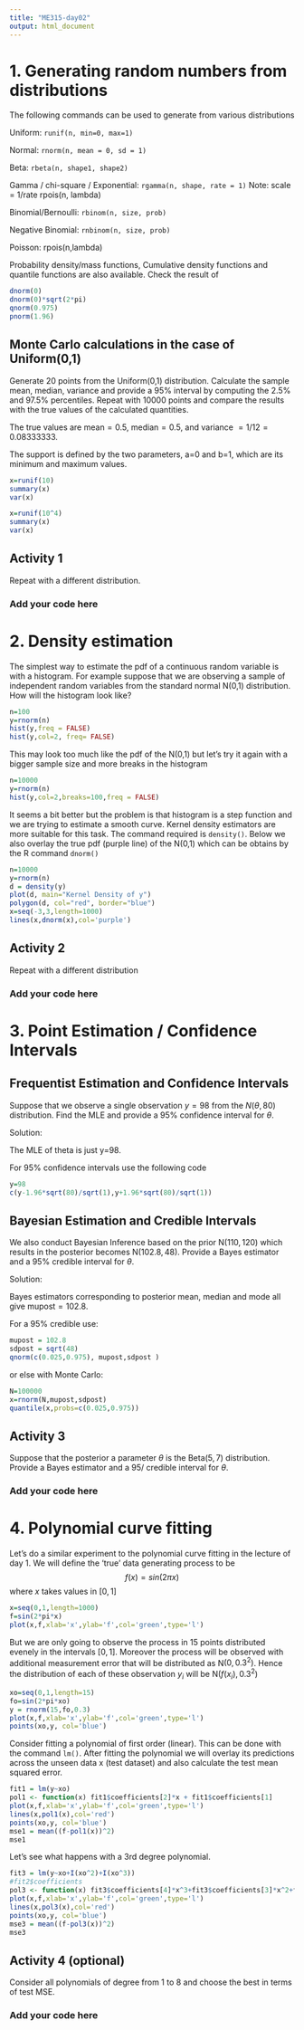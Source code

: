 ```yaml
---
title: "ME315-day02"
output: html_document
---
```


# 1. Generating random numbers from distributions

The following commands can be used to generate from various distributions

Uniform: `runif(n, min=0, max=1)`

Normal: `rnorm(n, mean = 0, sd = 1)`

Beta: `rbeta(n, shape1, shape2)`

Gamma / chi-square / Exponential: `rgamma(n, shape, rate = 1)` Note: scale = 1/rate rpois(n, lambda)

Binomial/Bernoulli: `rbinom(n, size, prob)`

Negative Binomial: `rnbinom(n, size, prob)`

Poisson: rpois(n,lambda)

Probability density/mass functions, Cumulative density functions and quantile functions are also available. Check the result of

```r
dnorm(0) 
dnorm(0)*sqrt(2*pi)
qnorm(0.975) 
pnorm(1.96)
```


## Monte Carlo calculations in the case of Uniform(0,1)

Generate 20 points from the Uniform(0,1) distribution. Calculate the sample mean, median, variance and provide a 95% interval by computing the 2.5% and 97.5% percentiles. Repeat with 10000 points and compare the results with the true values of the calculated quantities. 

The true values are mean$=0.5$, median$=0.5$, and variance $=1/12=0.08333333$. 

The support is defined by the two parameters, a=0 and b=1, which are its minimum and maximum values.


```r
x=runif(10)
summary(x)
var(x)

x=runif(10^4)
summary(x)
var(x)
```


## Activity 1

Repeat with a different distribution.

### Add your code here


# 2. Density estimation

The simplest way to estimate the pdf of a continuous random variable is with a histogram. For example suppose that we are observing a sample of independent random variables from the standard normal N(0,1) distribution. How will the histogram look like?

```r
n=100
y=rnorm(n)
hist(y,freq = FALSE)
hist(y,col=2, freq= FALSE)
```

This may look too much like the pdf of the N(0,1) but let's try it again with a bigger sample size and more breaks in the histogram

```r
n=10000
y=rnorm(n)
hist(y,col=2,breaks=100,freq = FALSE)
```

It seems a bit better but the problem is that histogram is a step function and we are trying to estimate a smooth curve. Kernel density estimators are more suitable for this task. The command required is `density()`. Below we also overlay the true pdf (purple line) of the N(0,1) which can be obtains by the R command `dnorm()` 

```r
n=10000
y=rnorm(n)
d = density(y)
plot(d, main="Kernel Density of y")
polygon(d, col="red", border="blue")
x=seq(-3,3,length=1000)
lines(x,dnorm(x),col='purple')
```

## Activity 2

Repeat with a different distribution

###  Add your code here

# 3. Point Estimation / Confidence Intervals

## Frequentist Estimation and Confidence Intervals 

Suppose that we observe a single observation $y=98$ from the $N(\theta,80)$ distribution. Find the MLE and provide a $95\%$ confidence interval for $\theta$.

Solution:

The MLE of theta is just y=98.

For 95% confidence intervals use the following code
```r
y=98
c(y-1.96*sqrt(80)/sqrt(1),y+1.96*sqrt(80)/sqrt(1))

```

## Bayesian Estimation and Credible Intervals

We also conduct Bayesian Inference based on the prior N($110, 120$) which results in the posterior becomes N($102.8, 48$). Provide a Bayes estimator and a 95$\%$ credible interval for $\theta$.

Solution:

Bayes estimators corresponding to posterior mean, median and mode all give mupost$=102.8$.

For a 95$\%$ credible use:
```r
mupost = 102.8
sdpost = sqrt(48)
qnorm(c(0.025,0.975), mupost,sdpost )
```

or else with Monte Carlo:

```r
N=100000
x=rnorm(N,mupost,sdpost)
quantile(x,probs=c(0.025,0.975))
```

## Activity 3

Suppose that the posterior a parameter $\theta$ is the Beta($5,7$) distribution. Provide a Bayes estimator and a 95$/%$ credible interval for $\theta$.


### Add your code here

# 4. Polynomial curve fitting

Let's do a similar experiment to the polynomial curve fitting in the lecture of day 1. We will define the 'true' data generating process to be 
$$
f(x) = sin(2\pi x)
$$
where $x$ takes values in $[0,1]$

```r
x=seq(0,1,length=1000)
f=sin(2*pi*x)
plot(x,f,xlab='x',ylab='f',col='green',type='l')
```

But we are only going to observe the process in $15$ points distributed evenely in the intervals $[0,1]$. Moreover the process will be observed with additional measurement error that will be distributed as N$(0,0.3^2)$. Hence the distribution of each of these observation $y_i$ will be N$\big( f(x_i),0.3^2$)

```r
xo=seq(0,1,length=15)
fo=sin(2*pi*xo)
y = rnorm(15,fo,0.3) 
plot(x,f,xlab='x',ylab='f',col='green',type='l')
points(xo,y, col='blue')
```

Consider fitting a polynomial of first order (linear). This can be done with the command `lm()`. After fitting the polynomial we will overlay its predictions across the unseen data x (test dataset) and also calculate the test mean squared error. 

```r
fit1 = lm(y~xo)
pol1 <- function(x) fit1$coefficients[2]*x + fit1$coefficients[1]
plot(x,f,xlab='x',ylab='f',col='green',type='l')
lines(x,pol1(x),col='red')
points(xo,y, col='blue')
mse1 = mean((f-pol1(x))^2)
mse1
```

Let's see what happens with a 3rd degree polynomial.

```r
fit3 = lm(y~xo+I(xo^2)+I(xo^3))
#fit2$coefficients
pol3 <- function(x) fit3$coefficients[4]*x^3+fit3$coefficients[3]*x^2+fit3$coefficients[2]*x+ fit3$coefficients[1]
plot(x,f,xlab='x',ylab='f',col='green',type='l')
lines(x,pol3(x),col='red')
points(xo,y, col='blue')
mse3 = mean((f-pol3(x))^2)
mse3
```

## Activity 4 (optional)

Consider all polynomials of degree from 1 to 8 and choose the best in terms of test MSE.

### Add your code here